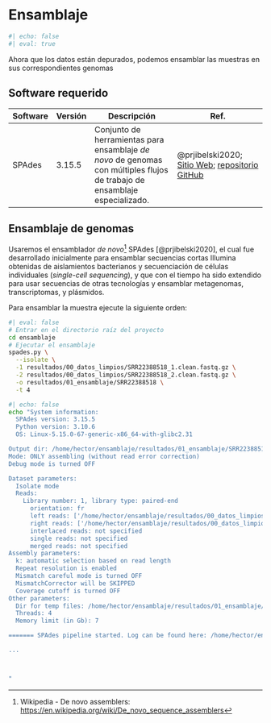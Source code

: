 # Ensamblaje

```r
#| echo: false
#| eval: true
```

Ahora que los datos están depurados, podemos ensamblar las muestras en sus correspondientes genomas

## Software requerido

| Software | Versión | Descripción                                                                                                                | Ref.                                                                                                                     |
|----------|---------|----------------------------------------------------------------------------------------------------------------------------|--------------------------------------------------------------------------------------------------------------------------|
| SPAdes   | 3.15.5  | Conjunto de herramientas para ensamblaje *de novo* de genomas con múltiples flujos de trabajo de ensamblaje especializado. | @prjibelski2020; [Sitio Web](http://cab.spbu.ru/software/spades/); [repositorio GitHub](https://github.com/ablab/spades) |

## Ensamblaje de genomas

Usaremos el ensamblador *de novo*[^assembly-1] SPAdes [@prjibelski2020], el cual fue desarrollado inicialmente para ensamblar secuencias cortas Illumina obtenidas de aislamientos bacterianos y secuenciación de células individuales (*single-cell sequencing*), y que con el tiempo ha sido extendido para usar secuencias de otras tecnologías y ensamblar metagenomas, transcriptomas, y plásmidos.

[^assembly-1]: Wikipedia - De novo assemblers: <https://en.wikipedia.org/wiki/De_novo_sequence_assemblers>

Para ensamblar la muestra ejecute la siguiente orden:

```bash
#| eval: false
# Entrar en el directorio raíz del proyecto 
cd ensamblaje
# Ejecutar el ensamblaje
spades.py \
  --isolate \
  -1 resultados/00_datos_limpios/SRR22388518_1.clean.fastq.gz \
  -2 resultados/00_datos_limpios/SRR22388518_2.clean.fastq.gz \
  -o resultados/01_ensamblaje/SRR22388518 \
  -t 4
```

```bash
#| echo: false
echo "System information:
  SPAdes version: 3.15.5
  Python version: 3.10.6
  OS: Linux-5.15.0-67-generic-x86_64-with-glibc2.31

Output dir: /home/hector/ensamblaje/resultados/01_ensamblaje/SRR22388518
Mode: ONLY assembling (without read error correction)
Debug mode is turned OFF

Dataset parameters:
  Isolate mode
  Reads:
    Library number: 1, library type: paired-end
      orientation: fr
      left reads: ['/home/hector/ensamblaje/resultados/00_datos_limpios/SRR22388518_1.clean.fastq.gz']
      right reads: ['/home/hector/ensamblaje/resultados/00_datos_limpios/SRR22388518_2.clean.fastq.gz']
      interlaced reads: not specified
      single reads: not specified
      merged reads: not specified
Assembly parameters:
  k: automatic selection based on read length
  Repeat resolution is enabled
  Mismatch careful mode is turned OFF
  MismatchCorrector will be SKIPPED
  Coverage cutoff is turned OFF
Other parameters:
  Dir for temp files: /home/hector/ensamblaje/resultados/01_ensamblaje/SRR22388518/tmp
  Threads: 4
  Memory limit (in Gb): 7

======= SPAdes pipeline started. Log can be found here: /home/hector/ensamblaje/resultados/01_ensamblaje/SRR22388518/spades.log

...



"
```
